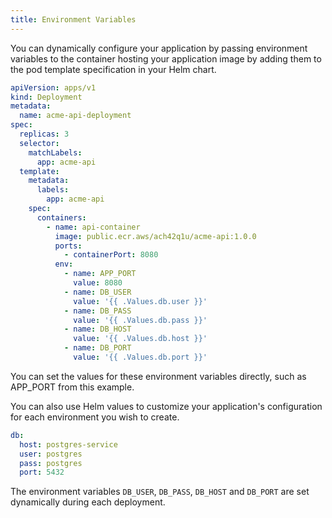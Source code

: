 ```yaml
---
title: Environment Variables
---
```


You can dynamically configure your application by passing environment variables to the container hosting your
application image by adding them to the pod template specification in your Helm chart.

```yaml
apiVersion: apps/v1
kind: Deployment
metadata:
  name: acme-api-deployment
spec:
  replicas: 3
  selector:
    matchLabels:
      app: acme-api
  template:
    metadata:
      labels:
        app: acme-api
    spec:
      containers:
        - name: api-container
          image: public.ecr.aws/ach42q1u/acme-api:1.0.0
          ports:
            - containerPort: 8080
          env:
            - name: APP_PORT
              value: 8080
            - name: DB_USER
              value: '{{ .Values.db.user }}'
            - name: DB_PASS
              value: '{{ .Values.db.pass }}'
            - name: DB_HOST
              value: '{{ .Values.db.host }}'
            - name: DB_PORT
              value: '{{ .Values.db.port }}'
```

You can set the values for these environment variables directly, such as APP_PORT from this example.

You can also use Helm values to customize your application's configuration for each environment you wish to create.

```yaml
db:
  host: postgres-service
  user: postgres
  pass: postgres
  port: 5432
```

The environment variables `DB_USER`, `DB_PASS`, `DB_HOST` and `DB_PORT` are set dynamically during each deployment.
